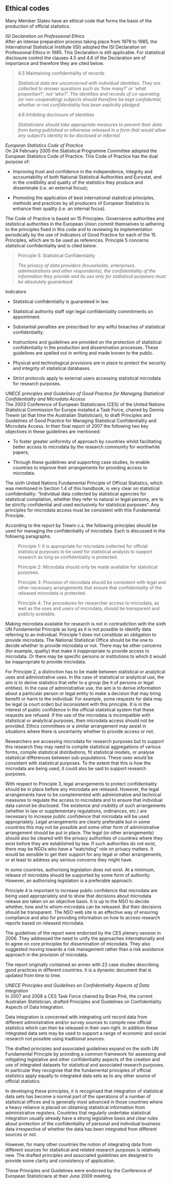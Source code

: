 ## Ethical codes

Many Member States have an ethical code that forms the basis of the production of official statistics.

*ISI Declaration on Professional Ethics*\
After an intense preparation process taking place from 1979 to 1985, the International Statistical Institute (ISI) adopted the ISI Declaration on Professional Ethics in 1985. This Declaration is still applicable. For statistical disclosure control the clauses 4.5 and 4.6 of the Declaration are of importance and therefore they are cited below.

> 4.5 Maintaining confidentiality of records
> 
> *Statistical data are unconcerned with individual identities. They are collected to answer questions such as 'how many?' or 'what proportion?', not 'who?'. The identities and records of co-operating (or non-cooperating) subjects should therefore be kept confidential, whether or not confidentiality has been explicitly pledged.*
> 
> 4.6 Inhibiting disclosure of identities
>
> *Statisticians should take appropriate measures to prevent their data from being published or otherwise released in a form that would allow any subject's identity to be disclosed or inferred.*

*European Statistics Code of Practice*\
On 24 February 2005 the Statistical Programme Committee adopted the European Statistics Code of Practice. This Code of Practice has the dual purpose of:

-   Improving trust and confidence in the independence, integrity and accountability of both National Statistical Authorities and Eurostat, and in the credibility and quality of the statistics they produce and disseminate (i.e. an external focus);

-   Promoting the application of best international statistical principles, methods and practices by all producers of European Statistics to enhance their quality (i.e. an internal focus).

The Code of Practice is based on 15 Principles. Governance authorities and statistical authorities in the European Union commit themselves to adhering to the principles fixed in this code and to reviewing its implementation periodically by the use of Indicators of Good Practice for each of the 15 Principles, which are to be used as references. Principle 5 concerns statistical confidentiality and is cited below.

> Principle 5: Statistical Confidentiality
> 
> *The privacy of data providers (households, enterprises, administrations and other respondents), the confidentiality of the information they provide and its use only for statistical purposes must be absolutely guaranteed.*

Indicators

-   Statistical confidentiality is guaranteed in law.

-   Statistical authority staff sign legal confidentiality commitments on appointment.

-   Substantial penalties are prescribed for any wilful breaches of statistical confidentiality.

-   Instructions and guidelines are provided on the protection of statistical confidentiality in the production and dissemination processes. These guidelines are spelled out in writing and made known to the public.

-   Physical and technological provisions are in place to protect the security and integrity of statistical databases.

-   Strict protocols apply to external users accessing statistical microdata for research purposes.

*UNECE principles and Guidelines of Good Practice for Managing Statistical Confidentiality and Microdata Access*\
The 2003 Conference of European Statisticians (CES) of the United Nations Statistical Commission for Europe installed a Task Force, chaired by Dennis Trewin (at that time the Australian Statistician), to draft Principles and Guidelines of Good Practice for Managing Statistical Confidentiality and Microdata Access. In their final report of 2007 the following two key objectives in these guidelines are mentioned:

-   To foster greater uniformity of approach by countries whilst facilitating better access to microdata by the research community for worthwhile papers;

-   Through these guidelines and supporting case studies, to enable countries to improve their arrangements for providing access to microdata.

The sixth United Nations Fundamental Principle of Official Statistics, which was mentioned in Section 1.4 of this handbook, is very clear on statistical confidentiality: "Individual data collected by statistical agencies for statistical compilation, whether they refer to natural or legal persons, are to be strictly confidential and used exclusively for statistical purposes". Any principles for microdata access must be consistent with this Fundamental Principle.

According to the report by Trewin c.s. the following principles should be used for managing the confidentiality of microdata. Each is discussed in the following paragraphs.

> Principle 1: It is appropriate for microdata collected for official statistical purposes to be used for statistical analysis to support research as long as confidentiality is protected.
>
> Principle 2: Microdata should only be made available for statistical purposes.
>
> Principle 3: Provision of microdata should be consistent with legal and other necessary arrangements that ensure that confidentiality of the released microdata is protected.
>
> Principle 4: The procedures for researcher access to microdata, as well as the uses and users of microdata, should be transparent and publicly available.

Making microdata available for research is not in contradiction with the sixth UN Fundamental Principle as long as it is not possible to identify data referring to an individual. Principle 1 does not constitute an obligation to provide microdata. The National Statistical Office should be the one to decide whether to provide microdata or not. There may be other concerns (for example, quality) that make it inappropriate to provide access to microdata. Or there may be specific persons or institutions to which it would be inappropriate to provide microdata.

For Principle 2, a distinction has to be made between statistical or analytical uses and administrative uses. In the case of statistical or analytical use, the aim is to derive statistics that refer to a group (be it of persons or legal entities). In the case of administrative use, the aim is to derive information about a particular person or legal entity to make a decision that may bring benefit or harm to the individual. For example, some requests for data may be legal (a court order) but inconsistent with this principle. It is in the interest of public confidence in the official statistical system that these requests are refused. If the use of the microdata is incompatible with statistical or analytical purposes, then microdata access should not be provided. Ethics committees or a similar arrangement may assist in situations where there is uncertainty whether to provide access or not.

Researchers are accessing microdata for research purposes but to support this research they may need to compile statistical aggregations of various forms, compile statistical distributions, fit statistical models, or analyse statistical differences between sub-populations. These uses would be consistent with statistical purposes. To the extent that this is how the microdata are being used, it could also be said to support research purposes.

With respect to Principle 3, legal arrangements to protect confidentiality should be in place before any microdata are released. However, the legal arrangements have to be complemented with administrative and technical measures to regulate the access to microdata and to ensure that individual data cannot be disclosed. The existence and visibility of such arrangements (whether in law or supplementary regulations, ordinances, etc.) are necessary to increase public confidence that microdata will be used appropriately. Legal arrangements are clearly preferable but in some countries this may not be possible and some other form of administrative arrangement should be put in place. The legal (or other arrangements) should also be cleared with the privacy authorities of countries where they exist before they are established by law. If such authorities do not exist, there may be NGOs who have a "watchdog" role on privacy matters. It would be sensible to get their support for any legal or other arrangements, or at least to address any serious concerns they might have.

In some countries, authorising legislation does not exist. At a minimum, release of microdata should be supported by some form of authority. However, an authorising legislation is a preferable approach.

Principle 4 is important to increase public confidence that microdata are being used appropriately and to show that decisions about microdata release are taken on an objective basis. It is up to the NSO to decide whether, how and to whom microdata can be released. But their decisions should be transparent. The NSO web site is an effective way of ensuring compliance and also for providing information on how to access research reports based on released microdata.

The guidelines of the report were endorsed by the CES plenary session in 2006. They addressed the need to unify the approaches internationally and to agree on core principles for dissemination of microdata. They also suggested moving towards a risk management rather than a risk avoidance approach in the provision of microdata.

The report originally contained an annex with 22 case studies describing good practices in different countries. It is a dynamic document that is updated from time to time.

*UNECE Principles and Guidelines on Confidentiality Aspects of Data Integration*\
In 2007 and 2008 a CES Task Force chaired by Brian Pink, the current Australian Statistician, drafted Principles and Guidelines on Confidentiality Aspects of Data Integration.

Data integration is concerned with integrating unit record data from different administrative and/or survey sources to compile new official statistics which can then be released in their own right. In addition these integrated data sets may be used to support a range of economic and social research not possible using traditional sources.

The drafted principles and associated guidelines expand on the sixth UN Fundamental Principle by providing a common framework for assessing and mitigating legislative and other confidentiality aspects of the creation and use of integrated datasets for statistical and associated research purposes. In particular they recognise that the fundamental principles of official statistics apply equally to integrated data sets as to any other source of official statistics.

In developing these principles, it is recognised that integration of statistical data sets has become a normal part of the operations of a number of statistical offices and is generally most advanced in those countries where a heavy reliance is placed on obtaining statistical information from administrative registers. Countries that regularly undertake statistical integration usually already have a strong legislative basis and clear rules about protection of the confidentiality of personal and individual business data irrespective of whether the data has been integrated from different sources or not.

However, for many other countries the notion of integrating data from different sources for statistical and related research purposes is relatively new. The drafted principles and associated guidelines are designed to provide some clarity and consistency of application.

These Principles and Guidelines were endorsed by the Conference of European Statisticians at their June 2009 meeting.

